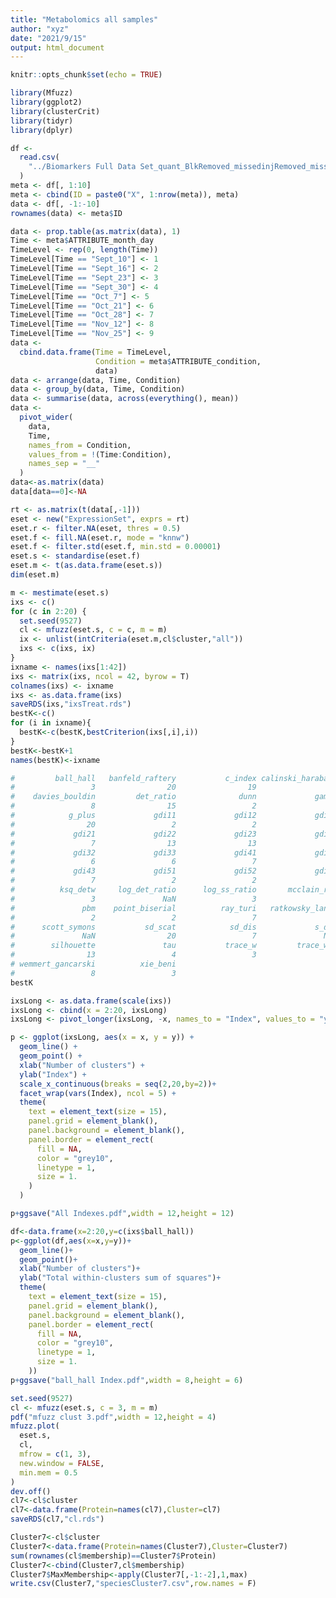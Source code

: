 ```yaml
---
title: "Metabolomics all samples"
author: "xyz"
date: "2021/9/15"
output: html_document
---
```


```r
knitr::opts_chunk$set(echo = TRUE)
```

```r
library(Mfuzz)
library(ggplot2)
library(clusterCrit)
library(tidyr)
library(dplyr)
```

```r
df <-
  read.csv(
    "../Biomarkers Full Data Set_quant_BlkRemoved_missedinjRemoved_misslabeledRemoved_T_wMeta_TIC_urine_20210520.csv"
  )
meta <- df[, 1:10]
meta <- cbind(ID = paste0("X", 1:nrow(meta)), meta)
data <- df[, -1:-10]
rownames(data) <- meta$ID

data <- prop.table(as.matrix(data), 1)
Time <- meta$ATTRIBUTE_month_day
TimeLevel <- rep(0, length(Time))
TimeLevel[Time == "Sept_10"] <- 1
TimeLevel[Time == "Sept_16"] <- 2
TimeLevel[Time == "Sept_23"] <- 3
TimeLevel[Time == "Sept_30"] <- 4
TimeLevel[Time == "Oct_7"] <- 5
TimeLevel[Time == "Oct_21"] <- 6
TimeLevel[Time == "Oct_28"] <- 7
TimeLevel[Time == "Nov_12"] <- 8
TimeLevel[Time == "Nov_25"] <- 9
data <-
  cbind.data.frame(Time = TimeLevel,
                   Condition = meta$ATTRIBUTE_condition,
                   data)
data <- arrange(data, Time, Condition)
data <- group_by(data, Time, Condition)
data <- summarise(data, across(everything(), mean))
data <-
  pivot_wider(
    data,
    Time,
    names_from = Condition,
    values_from = !(Time:Condition),
    names_sep = "__"
  )
data<-as.matrix(data)
data[data==0]<-NA

rt <- as.matrix(t(data[,-1]))
eset <- new("ExpressionSet", exprs = rt)
eset.r <- filter.NA(eset, thres = 0.5)
eset.f <- fill.NA(eset.r, mode = "knnw")
eset.f <- filter.std(eset.f, min.std = 0.00001)
eset.s <- standardise(eset.f)
eset.m <- t(as.data.frame(eset.s))
dim(eset.m)

m <- mestimate(eset.s)
ixs <- c()
for (c in 2:20) {
  set.seed(9527)
  cl <- mfuzz(eset.s, c = c, m = m)
  ix <- unlist(intCriteria(eset.m,cl$cluster,"all"))
  ixs <- c(ixs, ix)
}
ixname <- names(ixs[1:42])
ixs <- matrix(ixs, ncol = 42, byrow = T)
colnames(ixs) <- ixname
ixs <- as.data.frame(ixs)
saveRDS(ixs,"ixsTreat.rds")
bestK<-c()
for (i in ixname){
  bestK<-c(bestK,bestCriterion(ixs[,i],i))
}
bestK<-bestK+1
names(bestK)<-ixname

#         ball_hall   banfeld_raftery           c_index calinski_harabasz 
#                 3                20                19                 2 
#    davies_bouldin         det_ratio              dunn             gamma 
#                 8                15                 2                20 
#            g_plus             gdi11             gdi12             gdi13 
#                20                 2                 2                 2 
#             gdi21             gdi22             gdi23             gdi31 
#                 7                13                13                 2 
#             gdi32             gdi33             gdi41             gdi42 
#                 6                 6                 7                 7 
#             gdi43             gdi51             gdi52             gdi53 
#                 7                 2                 2                 2 
#          ksq_detw     log_det_ratio      log_ss_ratio       mcclain_rao 
#                 3               NaN                 3                20 
#               pbm    point_biserial          ray_turi   ratkowsky_lance 
#                 2                 2                 7                 3 
#      scott_symons           sd_scat            sd_dis             s_dbw 
#               NaN                20                 7               NaN 
#        silhouette               tau           trace_w         trace_wib 
#                13                 4                 3                15 
# wemmert_gancarski          xie_beni 
#                 8                 3 
bestK

ixsLong <- as.data.frame(scale(ixs))
ixsLong <- cbind(x = 2:20, ixsLong)
ixsLong <- pivot_longer(ixsLong, -x, names_to = "Index", values_to = "y")

p <- ggplot(ixsLong, aes(x = x, y = y)) +
  geom_line() +
  geom_point() +
  xlab("Number of clusters") +
  ylab("Index") +
  scale_x_continuous(breaks = seq(2,20,by=2))+
  facet_wrap(vars(Index), ncol = 5) +
  theme(
    text = element_text(size = 15),
    panel.grid = element_blank(),
    panel.background = element_blank(),
    panel.border = element_rect(
      fill = NA,
      color = "grey10",
      linetype = 1,
      size = 1.
    )
  )

p+ggsave("All Indexes.pdf",width = 12,height = 12)

df<-data.frame(x=2:20,y=c(ixs$ball_hall))
p<-ggplot(df,aes(x=x,y=y))+
  geom_line()+
  geom_point()+
  xlab("Number of clusters")+
  ylab("Total within-clusters sum of squares")+
  theme(
    text = element_text(size = 15),
    panel.grid = element_blank(),
    panel.background = element_blank(),
    panel.border = element_rect(
      fill = NA,
      color = "grey10",
      linetype = 1,
      size = 1.
    ))
p+ggsave("ball_hall Index.pdf",width = 8,height = 6)
```

```r
set.seed(9527)
cl <- mfuzz(eset.s, c = 3, m = m)
pdf("mfuzz clust 3.pdf",width = 12,height = 4)
mfuzz.plot(
  eset.s,
  cl,
  mfrow = c(1, 3),
  new.window = FALSE,
  min.mem = 0.5
)
dev.off()
cl7<-cl$cluster
cl7<-data.frame(Protein=names(cl7),Cluster=cl7)
saveRDS(cl7,"cl.rds")

Cluster7<-cl$cluster
Cluster7<-data.frame(Protein=names(Cluster7),Cluster=Cluster7)
sum(rownames(cl$membership)==Cluster7$Protein)
Cluster7<-cbind(Cluster7,cl$membership)
Cluster7$MaxMembership<-apply(Cluster7[,-1:-2],1,max)
write.csv(Cluster7,"speciesCluster7.csv",row.names = F)
```

